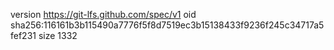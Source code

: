 version https://git-lfs.github.com/spec/v1
oid sha256:116161b3b115490a7776f5f8d7519ec3b15138433f9236f245c34717a5fef231
size 1332
